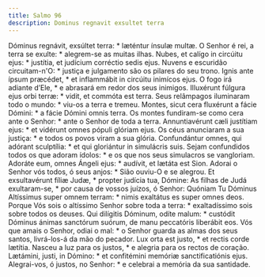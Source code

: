 ```yaml
---
title: Salmo 96
description: Dominus regnavit exsultet terra
---
```


<div class="side-by-side not-content">
  <span class="text-justify">
    Dóminus regnávit, exsúltet terra: * læténtur ínsulæ multæ.
  </span>
  <span class="text-justify">
    O Senhor é rei, a terra se exulte: * alegrem-se as muitas ilhas.
  </span>
  <span class="text-justify">
    Nubes, et calígo in circúitu ejus: * justítia, et judícium corréctio sedis
    ejus.
  </span>
  <span class="text-justify">
    Nuvens e escuridão circuitam-n'O: * justiça e julgamento são os pilares do
    seu trono.
  </span>
  <span class="text-justify">
    Ignis ante ípsum præcédet, * et inflammábit in circúitu inimícos ejus.
  </span>
  <span class="text-justify">
    O fogo irá adiante d’Ele, * e abrasará em redor dos seus inimigos.
  </span>
  <span class="text-justify">
    Illuxérunt fúlgura ejus orbi terræ: * vidit, et commóta est terra.
  </span>
  <span class="text-justify">
    Seus relâmpagos iluminaram todo o mundo: * viu-os a terra e tremeu.
  </span>
  <span class="text-justify">
    Montes, sicut cera fluxérunt a fácie Dómini: * a fácie Dómini omnis terra.
  </span>
  <span class="text-justify">
    Os montes fundiram-se como cera ante o Senhor: * ante o Senhor de toda a
    terra.
  </span>
  <span class="text-justify">
    Annuntiavérunt cæli justítiam ejus: * et vidérunt omnes pópuli glóriam ejus.
  </span>
  <span class="text-justify">
    Os céus anunciaram a sua justiça: * e todos os povos viram a sua glória.
  </span>
  <span class="text-justify">
    Confundántur omnes, qui adórant sculptília: * et qui gloriántur in
    simulácris suis.
  </span>
  <span class="text-justify">
    Sejam confundidos todos os que adoram ídolos: * e os que nos seus simulacros
    se vangloriam.
  </span>
  <span class="text-justify">
    Adoráte eum, omnes Ángeli ejus: * audívit, et lætáta est Sion.
  </span>
  <span class="text-justify">
    Adorai o Senhor vós todos, ó seus anjos: * Sião ouviu-O e se alegrou.
  </span>
  <span class="text-justify">
    Et exsultavérunt fíliæ Judæ, * propter judícia tua, Dómine:
  </span>
  <span class="text-justify">
    As filhas de Judá exultaram-se, * por causa de vossos juízos, ó Senhor:
  </span>
  <span class="text-justify">
    Quóniam Tu Dóminus Altíssimus super omnem terram: * nimis exaltátus es super
    omnes deos.
  </span>
  <span class="text-justify">
    Porque Vós sois o altíssimo Senhor sobre toda a terra: * exaltadíssimo sois
    sobre todos os deuses.
  </span>
  <span class="text-justify">
    Qui dilígitis Dóminum, odíte malum: * custódit Dóminus ánimas sanctórum
    suórum, de manu peccatóris liberábit eos.
  </span>
  <span class="text-justify">
    Vós que amais o Senhor, odiai o mal: * o Senhor guarda as almas dos seus
    santos, livrá-los-á da mão do pecador.
  </span>
  <span class="text-justify">
    Lux orta est justo, * et rectis corde lætítia.
  </span>
  <span class="text-justify">
    Nasceu a luz para os justos, * e alegria para os rectos de coração.
  </span>
  <span class="text-justify">
    Lætámini, justi, in Dómino: * et confitémini memóriæ sanctificatiónis ejus.
  </span>
  <span class="text-justify">
    Alegrai-vos, ó justos, no Senhor: * e celebrai a memória da sua santidade.
  </span>
</div>
